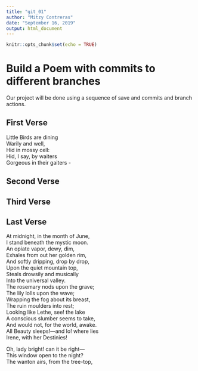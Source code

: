 ---
title: "git_01"
author: "Mitzy Contreras"
date: "September 16, 2019"
output: html_document
---

```{r setup, include=FALSE}
knitr::opts_chunk$set(echo = TRUE)
```
# Build a Poem with commits to different branches
Our project will be done using a sequence of save and commits and branch actions.
<!-- Do not modify or change any text in "!--" bracketed areas such as this --- these are instructions to
you, if you change any of this the git program will notice it and compromise your git merging strategy !-->

## First Verse 
<!--Put the first five lines of a poem by Lewis Carrol in this section!-->
Little Birds are dining  
Warily and well,  
Hid in mossy cell:  
Hid, I say, by waiters  
Gorgeous in their gaiters -  

## Second Verse
<!--Put the first five lines of a poem by Robert Frost here!-->

## Third Verse
<!--Put the first two verses of The Walrus and the Carpenter here!-->

## Last Verse
<!--Put a short poem of your choice 8-20 lines,here!-->
At midnight, in the month of June,  
I stand beneath the mystic moon.  
An opiate vapor, dewy, dim,  
Exhales from out her golden rim,  
And softly dripping, drop by drop,  
Upon the quiet mountain top,  
Steals drowsily and musically  
Into the universal valley.  
The rosemary nods upon the grave;  
The lily lolls upon the wave;  
Wrapping the fog about its breast,  
The ruin moulders into rest;  
Looking like Lethe, see! the lake  
A conscious slumber seems to take,  
And would not, for the world, awake.  
All Beauty sleeps!—and lo! where lies  
Irene, with her Destinies!  

Oh, lady bright! can it be right—  
This window open to the night?  
The wanton airs, from the tree-top,  